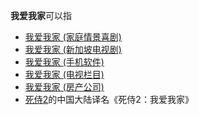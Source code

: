 '''我爱我家'''可以指
* [[我爱我家_(家庭情景喜剧)|我爱我家 (家庭情景喜剧)]]
* [[我爱我家_(新加坡电视剧)|我爱我家 (新加坡电视剧)]]
* [[我爱我家_(手机软件)|我爱我家 (手机软件)]]
* [[我爱我家_(电视栏目)|我爱我家 (电视栏目)]]
* [[我爱我家_(房产公司)|我爱我家 (房产公司)]]
* [[死侍2|死侍2]]的中国大陆译名《死侍2：我爱我家》

{{Disambig|O|Cat=四字消歧义}}